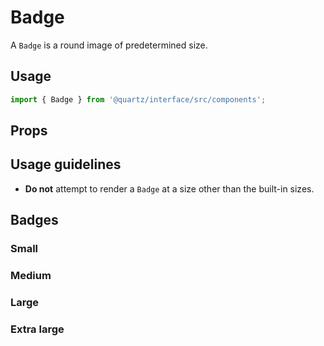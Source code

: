 
# Badge

A `Badge` is a round image of predetermined size.

## Usage

```js
import { Badge } from '@quartz/interface/src/components';
```

## Props

<Props of={Badge} />

## Usage guidelines

- **Do not** attempt to render a `Badge` at a size other than the built-in sizes.

## Badges

### Small

<Preview>
  <Story id="badge--small" />
</Preview>

### Medium

<Preview>
  <Story id="badge--medium" />
</Preview>

### Large

<Preview>
  <Story id="badge--large" />
</Preview>

### Extra large

<Preview>
  <Story id="badge--extra-large" />
</Preview>
